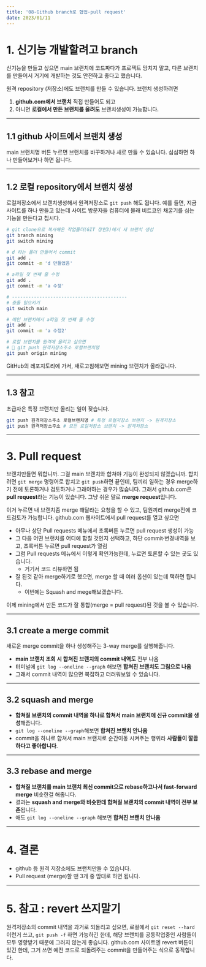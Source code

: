 ```yaml
---
title: '08-Github branch로 협업-pull request'
date: 2023/01/11
---
```


# 1. 신기능 개발할려고 branch

신기능을 만들고 싶으면 main 브랜치에 코드짜다가 프로젝트 망치지 말고,
다른 브랜치를 만들어서 거기에 개발하는 것도 안전하고 좋다고 했습니다.

원격 repository (저장소)에도 브랜치를 만들 수 있습니다. 브랜치 생성하려면

1. **github.com에서 브랜치** 직접 만들어도 되고
1. 아니면 **로컬에서 만든 브랜치를 올려도** 브랜치생성이 가능합니다.

---

## 1.1 github 사이트에서 브랜치 생성

main 브랜치명 버튼 누르면 브랜치를 바꾸하거나 새로 만들 수 있습니다. 심심하면 하나 만들어보거나 하면 됩니다.

---

## 1.2 로컬 repository에서 브랜치 생성

로컬저장소에서 브랜치생성해서 원격저장소로 `git push` 해도 됩니다.
예를 들면, 지금 사이트를 하나 만들고 있는데 사이트 방문자들 컴퓨터에 몰래 비트코인 채굴기를 심는 기능을 만든다고 칩시다.

```bash
# git clone으로 복사해온 작업폴더(GIT 장인3)에서 새 브랜치 생성
git branch mining
git switch mining

# d 라는 폴더 만들어서 commit
git add .
git commit -m 'd 만들었음'

# a파일 첫 번쨰 줄 수정
git add .
git commit -m 'a 수정'

# ------------------------------------------
# 충돌 일으키기
git switch main

# 메인 브랜치에서 a파일 첫 번쨰 줄 수정
git add .
git commit -m 'a 수정2'

# 로컬 브랜치를 원격에 올리고 싶으면
# 📝 git push 원격저장소주소 로컬브랜치명
git push origin mining
```

GitHub의 레포지토리에 가서, 새로고침해보면 mining 브랜치가 올라갑니다.

---

## 1.3 참고

초급자은 특정 브랜치만 올리는 일이 잦습니다.

```bash
git push 원격저장소주소 로컬브랜치명 # 특정 로컬저장소 브랜치 -> 원격저장소
git push 원격저장소주소 # 모든 로컬저장소 브랜치 -> 원격저장소
```

---

# 3. Pull request

브랜치만들면 뭐합니까. 그걸 main 브랜치와 합쳐야 기능이 완성되지 않겠습니까.
합치려면 `git merge` 명령어로 합치고 `git push`하면 끝인데,
팀끼리 일하는 경우 merge하기 전에 토론하거나 검토하거나 그래야하는 경우가 많습니다.
그래서 github.com은 **pull request**라는 기능이 있습니다. 그냥 쉬운 말로 **merge request**입니다.

이거 누르면 내 브랜치좀 merge 해달라는 요청을 할 수 있고, 팀원끼리 merge전에 코드검토가 가능합니다.
github.com 웹사이트에서 pull request를 열고 싶으면

- 아무나 상단 Pull requests 메뉴에서 초록버튼 누르면 pull request 생성이 가능
- 그 다음 어떤 브랜치를 어디에 합칠 것인지 선택하고, 하단 commit·변경내역을 보고, 초록버튼 누르면 pull request가 열림
- 그럼 Pull requests 메뉴에서 이렇게 확인가능한데, 누르면 토론할 수 있는 곳도 있습니다.
  - 거기서 코드 리뷰하면 됨
- 잘 된것 같아 merge하기로 했으면, merge 할 때 여러 옵션이 있는데 택하면 됩니다.
  - 이번에는 Squash and mege해보겠습니다.

이제 mining에서 만든 코드가 잘 통합(merge = pull request)된 것을 볼 수 있습니다.

---

## 3.1 create a merge commit

새로운 merge commit을 하나 생성해주는 3-way merge를 실행해줍니다.

- **main 브랜치 조회 시 합쳐진 브랜치의 commit 내역도** 전부 나옴
- 터미널에 `git log --oneline --graph` 해보면 **합쳐진 브랜치도 그림으로 나옴**
- 그래서 commit 내역이 많으면 복잡하고 더러워보일 수 있습니다.

---

## 3.2 squash and merge

- **합쳐질 브랜치의 commit 내역을 하나로 합쳐서 main 브랜치에 신규 commit을 생성**해줍니다.
- `git log --oneline --graph`해보면 **합쳐진 브랜치 안나옴**
- commit을 하나로 합쳐서 main 브랜치로 순간이동 시켜주는 행위라 **사람들이 깔끔하다고 좋아합니다**.

---

## 3.3 rebase and merge

- **합쳐질 브랜치를 main 브랜치 최신 commit으로 rebase하고나서 fast-forward merge** 비슷한걸 해줍니다.
- 결과는 **squash and merge와 비슷한데 합쳐질 브랜치의 commit 내역이 전부 보존**됩니다.
- 애도 `git log --oneline --graph` 해보면 **합쳐진 브랜치 안나옴**

---

# 4. 결론

- github 등 원격 저장소에도 브랜치만들 수 있습니다.
- Pull request (merge)할 땐 3개 중 맘대로 하면 됩니다.

---

# 5. 참고 : revert 쓰지말기

원격저장소의 commit 내역을 과거로 되돌리고 싶으면,
로컬에서 `git reset --hard` 이런거 쓰고, `git push -f` 하면 가능하긴 한데,
해당 브랜치를 공동작업중인 사람들이 모두 영향받기 때문에 그러지 않는게 좋습니다.
github.com 사이트엔 revert 버튼이 있긴 한데, 그거 쓰면 예전 코드로 되돌려주는 commit을 만들어주는 식으로 동작합니다.
